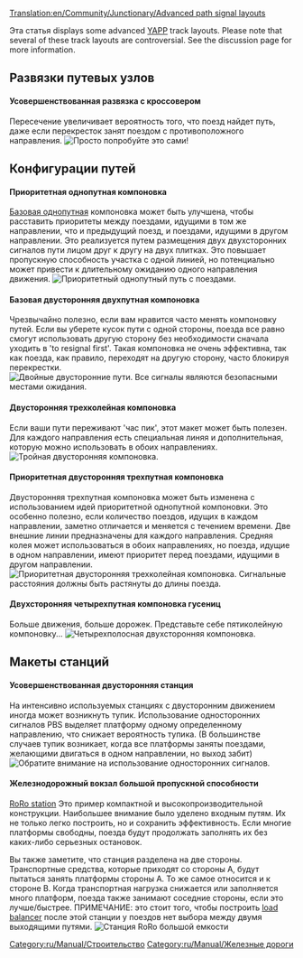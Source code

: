 [[Translation:en/Community/Junctionary/Advanced path signal layouts]]
{{ru/Перевод|en/Community/Junctionary/Advanced path signal layouts|0}}

Эта статья displays some advanced [[en/Archive/Manual/Yet Another PBS Patch|YAPP]] track layouts. Please note that several of these track layouts are controversial. See the discussion page for more information.

== Развязки путевых узлов ==
====Усовершенствованная развязка с кроссовером====
Пересечение увеличивает вероятность того, что поезд найдет путь, даже если перекресток занят поездом с противоположного направления.
[[File:en/Community/Junctionary/Yapp advancedjunction.png|frame|center|Просто попробуйте это сами!]]

== Конфигурации путей ==
====Приоритетная однопутная компоновка====
[[en/Archive/Manual/Yet Another PBS Patch#basic-single-track|Базовая однопутная]] компоновка может быть улучшена, чтобы расставить приоритеты между поездами, идущими в том же направлении, что и предыдущий поезд, и поездами, идущими в другом направлении. Это реализуется путем размещения двух двухсторонних сигналов пути лицом друг к другу на двух плитках. Это повышает пропускную способность участка с одной линией, но потенциально может привести к длительному ожиданию одного направления движения.
[[File:en/Community/Junctionary/Yapp adv single track.png|frame|center|Приоритетный однопутный путь с поездами.]]

====Базовая двусторонняя двухпутная компоновка====
Чрезвычайно полезно, если вам нравится часто менять компоновку путей. Если вы уберете кусок пути с одной стороны, поезда все равно смогут использовать другую сторону без необходимости сначала уходить в 'to resignal first'. Такая компоновка не очень эффективна, так как поезда, как правило, переходят на другую сторону, часто блокируя перекрестки.
[[File:en/Community/Junctionary/Yapp dualtrack.png|frame|center|Двойные двусторонние пути. Все сигналы являются безопасными местами ожидания.]]

====Двусторонняя трехколейная компоновка====
Если ваши пути переживают 'час пик', этот макет может быть полезен. Для каждого направления есть специальная линяя и дополнительная, которую можно использовать в обоих направлениях.
[[File:en/Community/Junctionary/Pbs 3track.png|frame|center|Тройная двусторонняя компоновка.]]

====Приоритетная двусторонняя трехпутная компоновка====
Двусторонняя трехпутная компоновка может быть изменена с использованием идей приоритетной однопутной компоновки. Это особенно полезно, если количество поездов, идущих в каждом направлении, заметно отличается и меняется с течением времени. Две внешние линии предназначены для каждого направления. Средняя колея может использоваться в обоих направлениях, но поезда, идущие в одном направлении, имеют приоритет перед поездами, идущими в другом направлении.
[[File:en/Community/Junctionary/Yapp triple track.png|frame|center|Приоритетная двусторонняя трехколейная компоновка. Сигнальные расстояния должны быть растянуты до длины поезда.]]

====Двухсторонняя четырехпутная компоновка гусениц====
Больше движения, больше дорожек. Представьте себе пятиколейную компоновку...
[[File:en/Community/Junctionary/Yapp quadtrack.png|frame|center|Четырехполосная двухсторонняя компоновка.]]

== Макеты станций ==
====Усовершенствованная двусторонняя станция====
На интенсивно используемых станциях с двусторонним движением иногда может возникнуть тупик. Использование односторонних сигналов PBS выделяет платформу одному определенному направлению, что снижает вероятность тупика. (В большинстве случаев тупик возникает, когда все платформы заняты поездами, желающими двигаться в одном направлении, но выход забит)
[[File:en/Community/Junctionary/Yapp advancedstation.png|frame|center|Обратите внимание на использование односторонних сигналов.]]

====Железнодорожный вокзал большой пропускной способности====
[[en/Manual/Railway station#ro-ro|RoRo station]] Это пример компактной и высокопроизводительной конструкции. Наибольшее внимание было уделено входным путям. Их не только легко построить, но и сохранить эффективность. Если многие платформы свободны, поезда будут продолжать заполнять их без каких-либо серьезных остановок.

Вы также заметите, что станция разделена на две стороны. Транспортные средства, которые приходят со стороны А, будут пытаться занять платформы стороны А. То же самое относится и к стороне B. Когда транспортная нагрузка снижается или заполняется много платформ, поезда также занимают соседние стороны, если это лучше/быстрее. ПРИМЕЧАНИЕ: это стоит того, чтобы построить [http://wiki.openttdcoop.org/Balancing load balancer] после этой станции у поездов нет выбора между двумя выходящими путями.
[[File:en/Community/Junctionary/Roro pbs4.png|frame|center|Станция RoRo большой емкости]]
{{en/Feature|0.7}}
[[Category:ru/Manual/Строительство]]
[[Category:ru/Manual/Железные дороги]]